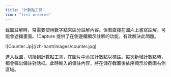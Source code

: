 ```yaml
---
title: "計數點工具"
icon: "list-ordered"
---
```


截圖註解時，常需要使用數字點來區分註解內容。但若直接在圖片上書寫註解，可能會遮擋畫面。1Capture 提供了在側邊欄顯示註解的功能，有效解決此問題。

<Frame>
  ![Counter Jp](/zh-hant/images/counter.jpg)
</Frame>

進入截圖，切換到計數點工具，在圖片中添加計數點以標註。每次新增計數點時，都會彈出備註對話框。此時輸入的備註內容，將在儲存截圖後依序顯示於截圖右側區域。